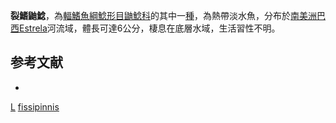 {{Speciesbox
| taxon = Heptapterus fissipinnis
| binomial_authority = [[Miranda_Ribeiro|Miranda Ribeiro]], 1911
| status = NE
| status_system = IUCN3.1
}}

'''裂鰭鼬鯰'''，為[[輻鰭魚綱|輻鰭魚綱]][[鯰形目|鯰形目]][[鼬鯰科|鼬鯰科]]的其中一[[種|種]]，為熱帶淡水魚，分布於[[南美洲|南美洲]][[巴西|巴西]]Estrela河流域，體長可達6公分，棲息在底層水域，生活習性不明。

==参考文献==
*{{FishBase_species|genus=Heptapterus|species=fissipinnis|year=2015|month=6}}

{{Taxonbar}}
[[Category:1911年描述的鱼类|L]]
[[Category:鼬鯰屬|fissipinnis]]